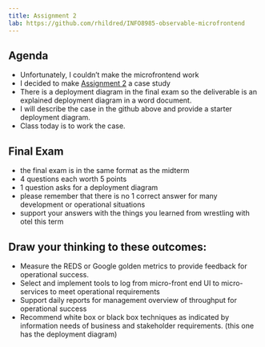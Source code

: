 ---
title: Assignment 2
lab: https://github.com/rhildred/INFO8985-observable-microfrontend
---
## Agenda

- Unfortunately, I couldn't make the microfrontend work
- I decided to make [Assignment 2](`r rmarkdown::metadata$lab`) a case study
- There is a deployment diagram in the final exam so the deliverable is an explained deployment diagram in a word document.
- I will describe the case in the github above and provide a starter deployment diagram.
- Class today is to work the case.

## Final Exam

- the final exam is in the same format as the midterm
- 4 questions each worth 5 points
- 1 question asks for a deployment diagram 
- please remember that there is no 1 correct answer for many development or operational situations
- support your answers with the things you learned from wrestling with otel this term

## Draw your thinking to these outcomes:

- Measure the REDS or Google golden metrics to provide feedback for operational success.
- Select and implement tools to log from micro-front end UI to micro-services to meet operational requirements
- Support daily reports for management overview of throughput for operational success
- Recommend white box or black box techniques as indicated by information needs of business and stakeholder requirements. (this one has the deployment diagram)
